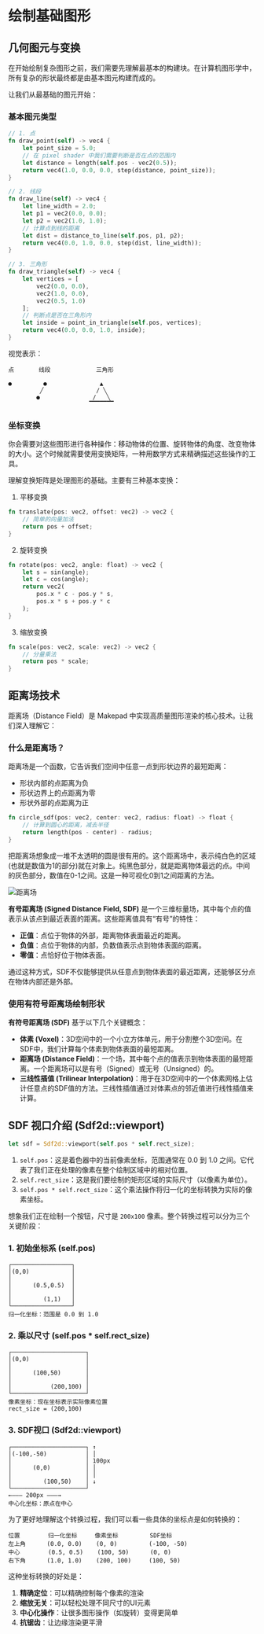 # 绘制基础图形

## 几何图元与变换

在开始绘制复杂图形之前，我们需要先理解最基本的构建块。在计算机图形学中，所有复杂的形状最终都是由基本图元构建而成的。

让我们从最基础的图元开始：

### 基本图元类型

```rust
// 1. 点
fn draw_point(self) -> vec4 {
    let point_size = 5.0;
    // 在 pixel shader 中我们需要判断是否在点的范围内
    let distance = length(self.pos - vec2(0.5));
    return vec4(1.0, 0.0, 0.0, step(distance, point_size));
}

// 2. 线段
fn draw_line(self) -> vec4 {
    let line_width = 2.0;
    let p1 = vec2(0.0, 0.0);
    let p2 = vec2(1.0, 1.0);
    // 计算点到线的距离
    let dist = distance_to_line(self.pos, p1, p2);
    return vec4(0.0, 1.0, 0.0, step(dist, line_width));
}

// 3. 三角形
fn draw_triangle(self) -> vec4 {
    let vertices = [
        vec2(0.0, 0.0),
        vec2(1.0, 0.0),
        vec2(0.5, 1.0)
    ];
    // 判断点是否在三角形内
    let inside = point_in_triangle(self.pos, vertices);
    return vec4(0.0, 0.0, 1.0, inside);
}
```
视觉表示：

```plaintext
点       线段             三角形

●         ●               ▲
         ╱               / ╲
        ●               /   ╲
                       ▔▔▔▔▔▔▔

```
### 坐标变换

你会需要对这些图形进行各种操作：移动物体的位置、旋转物体的角度、改变物体的大小。这个时候就需要使用变换矩阵，一种用数学方式来精确描述这些操作的工具。

理解变换矩阵是处理图形的基础。主要有三种基本变换：


1. 平移变换

```rust
fn translate(pos: vec2, offset: vec2) -> vec2 {
    // 简单的向量加法
    return pos + offset;
}
```

2. 旋转变换

```rust
fn rotate(pos: vec2, angle: float) -> vec2 {
    let s = sin(angle);
    let c = cos(angle);
    return vec2(
        pos.x * c - pos.y * s,
        pos.x * s + pos.y * c
    );
}
```

3. 缩放变换

```rust
fn scale(pos: vec2, scale: vec2) -> vec2 {
    // 分量乘法
    return pos * scale;
}
```

## 距离场技术

距离场（Distance Field）是 Makepad 中实现高质量图形渲染的核心技术。让我们深入理解它：

### 什么是距离场？

距离场是一个函数，它告诉我们空间中任意一点到形状边界的最短距离：

- 形状内部的点距离为负
- 形状边界上的点距离为零
- 形状外部的点距离为正

```rust
fn circle_sdf(pos: vec2, center: vec2, radius: float) -> float {
    // 计算到圆心的距离，减去半径
    return length(pos - center) - radius;
}
```

把距离场想象成一堆不太透明的圆是很有用的。这个距离场中，表示纯白色的区域(也就是数值为1的部分)就在对象上。纯黑色部分，就是距离物体最远的点。中间的灰色部分，数值在0-1之间。这是一种可视化0到1之间距离的方法。

![距离场](https://trusted-heron-8b2.notion.site/image/https%3A%2F%2Fprod-files-secure.s3.us-west-2.amazonaws.com%2Fee83deb1-85d6-437c-894c-b4353fce458b%2Fb654cd01-0266-4898-b679-e27e8e801332%2FPasted_image_20241201074137.png?table=block&id=15369449-ef79-80d5-847b-eacab00cc02e&spaceId=ee83deb1-85d6-437c-894c-b4353fce458b&width=900&userId=&cache=v2)

**有号距离场 (Signed Distance Field, SDF)** 是一个三维标量场，其中每个点的值表示从该点到最近表面的距离。这些距离值具有“有号”的特性：

- **正值**：点位于物体的外部，距离物体表面最近的距离。
- **负值**：点位于物体的内部，负数值表示点到物体表面的距离。
- **零值**：点恰好位于物体表面。

通过这种方式，SDF不仅能够提供从任意点到物体表面的最近距离，还能够区分点在物体内部还是外部。

### 使用有符号距离场绘制形状

**有符号距离场 (SDF)** 基于以下几个关键概念：

- **体素 (Voxel)**：3D空间中的一个小立方体单元，用于分割整个3D空间。在SDF中，我们计算每个体素到物体表面的最短距离。
- **距离场 (Distance Field)**：一个场，其中每个点的值表示到物体表面的最短距离。一个距离场可以是有号（Signed）或无号（Unsigned）的。
- **三线性插值 (Trilinear Interpolation)**：用于在3D空间中的一个体素网格上估计任意点的SDF值的方法。三线性插值通过对体素点的邻近值进行线性插值来计算。

## SDF 视口介绍 (Sdf2d::viewport)

```rust
let sdf = Sdf2d::viewport(self.pos * self.rect_size);
```

1. `self.pos`：这是着色器中的当前像素坐标，范围通常在 0.0 到 1.0 之间。它代表了我们正在处理的像素在整个绘制区域中的相对位置。
2. `self.rect_size`：这是我们要绘制的矩形区域的实际尺寸（以像素为单位）。
3. `self.pos * self.rect_size`：这个乘法操作将归一化的坐标转换为实际的像素坐标。

想象我们正在绘制一个按钮，尺寸是 `200x100` 像素。整个转换过程可以分为三个关键阶段：

### 1. 初始坐标系 (self.pos)

```plaintext
┌─────────────────┐
│(0,0)            │
│                 │
│      (0.5,0.5)  │
│                 │
│         (1,1)   │
└─────────────────┘
归一化坐标：范围是 0.0 到 1.0
```

### 2. 乘以尺寸 (self.pos * self.rect_size)

```plaintext
┌─────────────────────┐
│(0,0)                │
│                     │
│      (100,50)       │
│                     │
│           (200,100) │
└─────────────────────┘
像素坐标：现在坐标表示实际像素位置
rect_size = (200,100)
```

### 3. SDF视口 (Sdf2d::viewport)

```plaintext
┌─────────────────────┐ ↑
│(-100,-50)           │ │
│                     │ 100px
│      (0,0)          │ │
│                     │ │
│         (100,50)    │ ↓
└─────────────────────┘
←——— 200px ———→
中心化坐标：原点在中心
```

为了更好地理解这个转换过程，我们可以看一些具体的坐标点是如何转换的：

```plaintext
位置        归一化坐标     像素坐标         SDF坐标
左上角      (0.0, 0.0)    (0, 0)         (-100, -50)
中心        (0.5, 0.5)    (100, 50)      (0, 0)
右下角      (1.0, 1.0)    (200, 100)     (100, 50)
```

这种坐标转换的好处是：

1. **精确定位**：可以精确控制每个像素的渲染
2. **缩放无关**：可以轻松处理不同尺寸的UI元素
3. **中心化操作**：让很多图形操作（如旋转）变得更简单
4. **抗锯齿**：让边缘渲染更平滑
